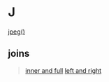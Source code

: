# J {-}

[jpeg()](linkedin-learning.pxf.io/rweekly_plottofile)

## joins

> [inner and full](https://linkedin-learning.pxf.io/rweekly_innerfull)
> [left and right](https://linkedin-learning.pxf.io/rwkly_leftrightjoin)